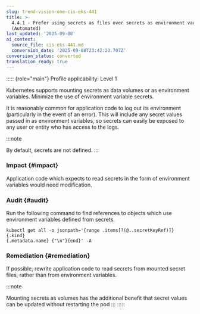 ```yaml
---
slug: trend-vision-one-cis-eks-441
title: >-
  4.4.1 - Prefer using secrets as files over secrets as environment variables
  (Automated)
last_updated: '2025-09-08'
ai_context:
  source_file: cis-eks-441.md
  conversion_date: '2025-09-08T23:42:23.707Z'
conversion_status: converted
translation_ready: true
---
```


::::: {role="main"}
Profile applicability: Level 1

Kubernetes supports mounting secrets as data volumes or as environment variables. Minimize the use of environment variable secrets.

It is reasonably common for application code to log out its environment (particularly in the event of an error). This will include any secret values passed in as environment variables, so secrets can easily be exposed to any user or entity who has access to the logs.

:::note

By default, secrets are not defined.
:::

### Impact {#impact}

Application code which expects to read secrets in the form of environment variables would need modification.

### Audit {#audit}

Run the following command to find references to objects which use environment variables defined from secrets.

``` codeblock
kubectl get all -o jsonpath='{range .items[?(@..secretKeyRef)]} {.kind}
{.metadata.name} {"\n"}{end}' -A
```

### Remediation {#remediation}

If possible, rewrite application code to read secrets from mounted secret files, rather than from environment variables.

:::note

Mounting secrets as volumes has the additional benefit that secret values can be updated without restarting the pod
:::
:::::
